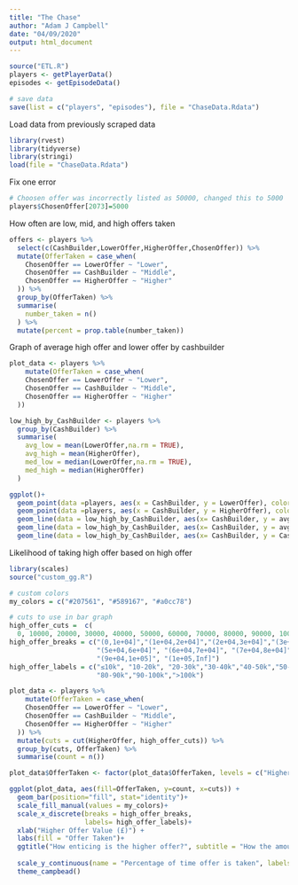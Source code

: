 ```yaml
---
title: "The Chase"
author: "Adam J Campbell"
date: "04/09/2020"
output: html_document
---
```


```r
source("ETL.R")
players <- getPlayerData()
episodes <- getEpisodeData()

# save data
save(list = c("players", "episodes"), file = "ChaseData.Rdata")
```
Load data from previously scraped data
```r
library(rvest)
library(tidyverse)
library(stringi)
load(file = "ChaseData.Rdata")
```
Fix one error
```r
# Choosen offer was incorrectly listed as 50000, changed this to 5000 
players$ChosenOffer[2073]=5000
```


How often are low, mid, and high offers taken
```r
offers <- players %>%
  select(c(CashBuilder,LowerOffer,HigherOffer,ChosenOffer)) %>% 
  mutate(OfferTaken = case_when(
    ChosenOffer == LowerOffer ~ "Lower",
    ChosenOffer == CashBuilder ~ "Middle",
    ChosenOffer == HigherOffer ~ "Higher"
  )) %>%
  group_by(OfferTaken) %>% 
  summarise(
    number_taken = n()
  ) %>% 
  mutate(percent = prop.table(number_taken))
```

Graph of average high offer and lower offer by cashbuilder
```r
plot_data <- players %>% 
    mutate(OfferTaken = case_when(
    ChosenOffer == LowerOffer ~ "Lower",
    ChosenOffer == CashBuilder ~ "Middle",
    ChosenOffer == HigherOffer ~ "Higher"
  ))

low_high_by_CashBuilder <- players %>%
  group_by(CashBuilder) %>% 
  summarise(
    avg_low = mean(LowerOffer,na.rm = TRUE),
    avg_high = mean(HigherOffer),
    med_low = median(LowerOffer,na.rm = TRUE),
    med_high = median(HigherOffer)
  )

ggplot()+
  geom_point(data =players, aes(x = CashBuilder, y = LowerOffer), color = "red")+
  geom_point(data =players, aes(x = CashBuilder, y = HigherOffer), color = "purple")+
  geom_line(data = low_high_by_CashBuilder, aes(x= CashBuilder, y = avg_low), color = "red")+
  geom_line(data = low_high_by_CashBuilder, aes(x= CashBuilder, y = avg_high), color = "purple")+
  geom_line(data = low_high_by_CashBuilder, aes(x= CashBuilder, y = CashBuilder))
```

Likelihood of taking high offer based on high offer
```r
library(scales)
source("custom_gg.R")

# custom colors
my_colors = c("#207561", "#589167", "#a0cc78")

# cuts to use in bar graph
high_offer_cuts =  c(
  0, 10000, 20000, 30000, 40000, 50000, 60000, 70000, 80000, 90000, 100000, Inf)
high_offer_breaks = c("(0,1e+04]","(1e+04,2e+04]","(2e+04,3e+04]","(3e+04,4e+04]", "(4e+04,5e+04]",
                      "(5e+04,6e+04]", "(6e+04,7e+04]", "(7e+04,8e+04]", "(8e+04,9e+04]",
                      "(9e+04,1e+05]", "(1e+05,Inf]")
high_offer_labels = c("≤10k", "10-20k", "20-30k","30-40k","40-50k","50-60k","60-70k","70-80k",
                      "80-90k","90-100k",">100k")

plot_data <- players %>% 
    mutate(OfferTaken = case_when(
    ChosenOffer == LowerOffer ~ "Lower",
    ChosenOffer == CashBuilder ~ "Middle",
    ChosenOffer == HigherOffer ~ "Higher"
  )) %>% 
  mutate(cuts = cut(HigherOffer, high_offer_cuts)) %>% 
  group_by(cuts, OfferTaken) %>% 
  summarise(count = n())

plot_data$OfferTaken <- factor(plot_data$OfferTaken, levels = c("Higher", "Middle", "Lower"))

ggplot(plot_data, aes(fill=OfferTaken, y=count, x=cuts)) + 
  geom_bar(position="fill", stat="identity")+
  scale_fill_manual(values = my_colors)+
  scale_x_discrete(breaks = high_offer_breaks,
                   labels= high_offer_labels)+
  xlab("Higher Offer Value (£)") +
  labs(fill = "Offer Taken")+
  ggtitle("How enticing is the higher offer?", subtitle = "How the amount of the higher offer affects the offer taken") +
  
  scale_y_continuous(name = "Percentage of time offer is taken", labels = percent, expand = c(-1,1) )+
  theme_campbead()
```



